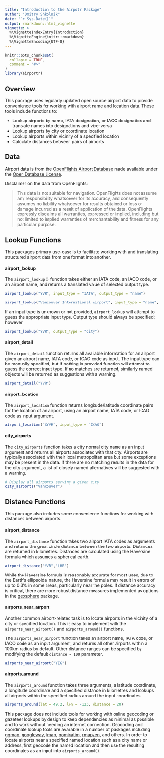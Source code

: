 ```yaml
---
title: "Introduction to the Airpotr Package"
author: "Dmitry Shkolnik"
date: "`r Sys.Date()`"
output: rmarkdown::html_vignette
vignette: >
  %\VignetteIndexEntry{Introduction}
  %\VignetteEngine{knitr::rmarkdown}
  %\VignetteEncoding{UTF-8}
---
```


```r
knitr::opts_chunk$set(
  collapse = TRUE,
  comment = "#>"
)
library(airportr)
```

## Overview

This package uses regularly updated open source airport data to provide convenience tools for working with airport name and location data. These tools include functions to:

- Lookup airports by name, IATA designation, or IACO designation and translate names into designations and vice-versa
- Lookup airports by city or coordinate location
- Lookup airports within vicinity of a specified location
- Calculate distances between pairs of airports 

## Data 

Airport data is from the [OpenFlights Airport Database](https://openflights.org/data.html) made available under the [Open Database License](https://opendatacommons.org/licenses/odbl/1.0/). 

Disclaimer on the data from OpenFlights:

> This data is not suitable for navigation. OpenFlights does not assume any responsibility whatsoever for its accuracy, and consequently assumes no liability whatsoever for results obtained or loss or damage incurred as a result of application of the data. OpenFlights expressly disclaims all warranties, expressed or implied, including but not limited to implied warranties of merchantability and fitness for any particular purpose.

## Lookup Functions

This packages primary use-case is to facilitate working with and translating structured airport data from one format into another.

#### airport_lookup

The `airport_lookup()` function takes either an IATA code, an IACO code, or an airport name, and returns a translated value of selected output type. 
```r
airport_lookup("YVR", input_type = "IATA", output_type = "name")
```
```r
airport_lookup("Vancouver International Airport", input_type = "name", output_type ="IATA")
```
If an input type is unknown or not provided, `airport_lookup` will attempt to guess the appropriate input type. Output type should always be specified; however. 
```r
airport_lookup("YVR", output_type = "city")
```

#### airport_detail

The `airport_detail` function returns all available information for an airport given an airport name, IATA code, or ICAO code as input. The input type can be manually specified, but if nothing is provided function will attempt to guess the correct input type. If no matches are returned, similarly named objects will be returned as suggestions with a warning. 
```r
airport_detail("YVR")
```

#### airport_location

The `airport_location` function returns longitude/latitude coordinate pairs for the location of an airport, using an airport name, IATA code, or ICAO code as input argument. 
```r
airport_location("CYVR", input_type = "ICAO")
```

#### city_airports

The `city_airports` function takes a city normal city name as an input argument and returns all airports associated with that city. Airports are typically associated with their local metropolitan area but some exceptions may be present in the data. If there are no matching results in the data for the city argument, a list of closely named alternatives will be suggested with a warning. 
```r
# Display all airports serving a given city
city_airports("Vancouver")
```

## Distance Functions

This package also includes some convenience functions for working with distances between airports. 

#### airport_distance

The `airport_distance` function takes two airport IATA codes as arguments and returns the great circle distance between the two airports. Distances are returned in kilometres. Distances are calculated using the Haversine formula which assumes a spherical earth. 
```r
airport_distance("YVR","LHR")
```
While the Haversine formula is reasonably accurate for most uses, due to the Earth's ellipsoidal nature, the Haversine formula may result in errors of up to 0.3% in some areas, particularly near the poles. If distance accuracy is critical, there are more robust distance measures implemented as options in the [geosphere](https://CRAN.R-project.org/package=geosphere) package. 

#### airports_near_airport

Another common airport-related task is to locate airports in the vicinity of a city or specified location. This is easy to implement with the `airports_near_airport()` and `airports_around()` functions. 

The `airports_near_airport` function takes an airport name, IATA code, or IACO code as an input argument, and returns all other airports within a 100km radius by default. Other distance ranges can be specified by modifying the default `distance = 100` parameter. 
```r
airports_near_airport("YEG")
```

#### airports_around

The `airports_around` function takes three arguments, a latitude coordinate, a longitude coordinate and a specified distance in kilometres and lookups all airports within the specified radius around the input coordinates. 
```r
airports_around(lat = 49.2, lon = -123, distance = 20)
```

This package does not include tools for working with online geocoding or gazeteer lookups by design to keep dependencies as minimal as possible and to work without needing an internet connection. Geocoding and coordinate lookup tools are available in a number of packages including [ggmap](https://CRAN.R-project.org/package=ggmap), [googleway](https://cran.r-project.org/package=googleway), [tmap](https://cran.r-project.org/package=tmap), [nominatim](https://github.com/hrbrmstr/nominatim), [rmapzen](https://github.com/tarakc02/rmapzen), and others. In order to locate airports near a specified named location such as a city name or address, first geocode the named location and then use the resulting coordinates as an input into `airports_around()`.
